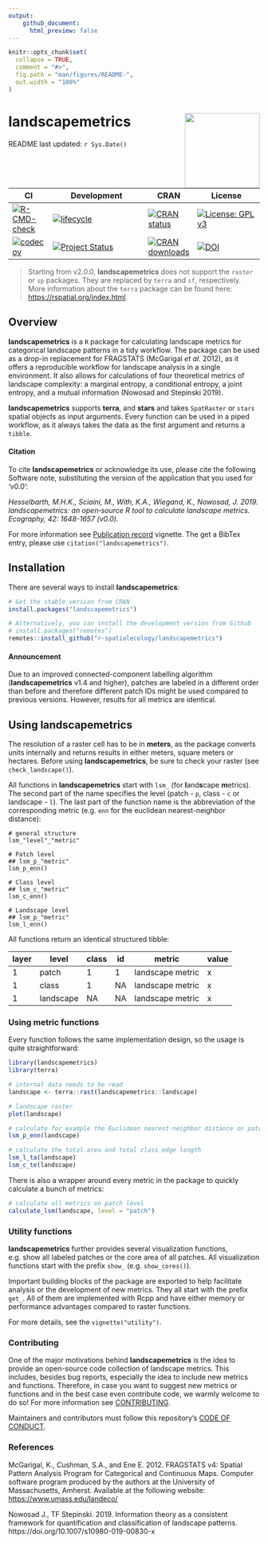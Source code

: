 ```yaml
---
output: 
    github_document:
      html_preview: false
---
```


```r
knitr::opts_chunk$set(
  collapse = TRUE,
  comment = "#>",
  fig.path = "man/figures/README-",
  out.width = "100%"
)
```

# landscapemetrics <img src="man/figures/logo.png" align="right" alt="" width="150" />

<!-- README.md is generated from README.Rmd. Please edit that file -->

<!-- Start Badges -->

README last updated: `r Sys.Date()`

| CI | Development | CRAN | License |
|----|-------------|------|---------|
| [![R-CMD-check](https://github.com/r-spatialecology/landscapemetrics/actions/workflows/R-CMD-check.yaml/badge.svg)](https://github.com/r-spatialecology/landscapemetrics/actions/workflows/R-CMD-check.yaml) | [![lifecycle](https://img.shields.io/badge/lifecycle-stable-brightgreen.svg)](https://lifecycle.r-lib.org/articles/stages.html) | [![CRAN status](https://www.r-pkg.org/badges/version/landscapemetrics)](https://cran.r-project.org/package=landscapemetrics) | [![License: GPL v3](https://img.shields.io/badge/License-GPLv3-blue.svg)](https://www.gnu.org/licenses/gpl-3.0) |
| [![codecov](https://codecov.io/gh/r-spatialecology/landscapemetrics/branch/main/graph/badge.svg?token=xjYJMNMGBU)](https://codecov.io/gh/r-spatialecology/landscapemetrics) | [![Project Status](http://www.repostatus.org/badges/latest/active.svg)](https://www.repostatus.org/) | [![CRAN downloads](http://cranlogs.r-pkg.org/badges/grand-total/landscapemetrics)](https://cran.r-project.org/package=landscapemetrics) | [![DOI](https://img.shields.io/badge/DOI-10.1111/ecog.04617-blue.svg)](https://doi.org/10.1111/ecog.04617) |

<!-- End Badges -->

> Starting from v2.0.0, **landscapemetrics** does not support the `raster` or `sp` packages. They are replaced by `terra` and `sf`, respectively. More information about the `terra` package can be found here: <https://rspatial.org/index.html>.

## Overview

**landscapemetrics** is a `R` package for calculating landscape metrics for categorical landscape patterns in a tidy workflow. The package can be used as a drop-in replacement for FRAGSTATS (McGarigal *et al.* 2012), as it offers a reproducible workflow for landscape analysis in a single environment. It also allows for calculations of four theoretical metrics of landscape complexity: a marginal entropy, a conditional entropy, a joint entropy, and a mutual information (Nowosad and Stepinski 2019).

**landscapemetrics** supports **terra**, and **stars** and takes `SpatRaster` or `stars` spatial objects as input arguments. Every function can be used in a piped workflow, as it always takes the data as the first argument and returns a `tibble`. 

#### Citation

To cite **landscapemetrics** or acknowledge its use, please cite the following Software note, substituting the version of the application that you used for 'v0.0':

<p>
<i> 
Hesselbarth, M.H.K., Sciaini, M., With, K.A., Wiegand, K., Nowosad, J. 2019.
landscapemetrics: an open‐source R tool to calculate landscape metrics. Ecography, 42: 1648-1657 (v0.0). 
</i>
</p>

For more information see [Publication record](https://r-spatialecology.github.io/landscapemetrics/articles/articles/publication_record.html) vignette. The get a BibTex entry, please use `citation("landscapemetrics")`.

## Installation

There are several ways to install **landscapemetrics**:

```r
# Get the stable version from CRAN
install.packages("landscapemetrics")

# Alternatively, you can install the development version from Github
# install.packages("remotes")
remotes::install_github("r-spatialecology/landscapemetrics")
```

#### Announcement

Due to an improved connected-component labelling algorithm (**landscapemetrics** v1.4 and higher), patches are labeled in a different order than before and therefore different patch IDs might be used compared to previous versions. However, results for all metrics are identical.

## Using landscapemetrics

The resolution of a raster cell has to be in **meters**, as the package converts units internally and returns results in either meters, square meters or hectares. Before using **landscapemetrics**, be sure to check your raster (see `check_landscape()`).

All functions in **landscapemetrics** start with `lsm_` (for **l**and**s**cape **m**etrics). The second part of the name specifies the level (patch - `p`, class - `c` or landscape - `l`). The last part of the function name is the abbreviation of the corresponding metric (e.g. `enn` for the euclidean nearest-neighbor distance):   

```
# general structure
lsm_"level"_"metric"

# Patch level
## lsm_p_"metric"
lsm_p_enn()

# Class level
## lsm_c_"metric"
lsm_c_enn()

# Landscape level
## lsm_p_"metric"
lsm_l_enn()
```

All functions return an identical structured tibble:

| layer | level     | class | id | metric           | value |
| ----- | --------- | ----- | -- | ---------------- | ----- |
| 1     | patch     | 1     | 1  | landscape metric | x     |
| 1     | class     | 1     | NA | landscape metric | x     |
| 1     | landscape | NA    | NA | landscape metric | x     |

### Using metric functions

Every function follows the same implementation design, so the usage is quite straightforward:

```r
library(landscapemetrics)
library(terra)

# internal data needs to be read
landscape <- terra::rast(landscapemetrics::landscape)

# landscape raster
plot(landscape)

# calculate for example the Euclidean nearest-neighbor distance on patch level
lsm_p_enn(landscape)

# calculate the total area and total class edge length
lsm_l_ta(landscape)
lsm_c_te(landscape)
```

There is also a wrapper around every metric in the package to quickly calculate a bunch of metrics:

```r
# calculate all metrics on patch level
calculate_lsm(landscape, level = "patch")
```

### Utility functions

**landscapemetrics** further provides several visualization functions, e.g. show all labeled patches or the core area of all patches. All visualization functions start with the prefix `show_` (e.g. `show_cores()`).

Important building blocks of the package are exported to help facilitate analysis or the development of new metrics. They all start with the prefix `get_`. All of them are implemented with Rcpp and have either memory or performance advantages compared to raster functions.

For more details, see the  `vignette("utility")`.

### Contributing

One of the major motivations behind **landscapemetrics** is the idea to provide an open-source code collection of landscape metrics. This includes, besides bug reports, especially the idea to include new metrics and functions. Therefore, in case you want to suggest new metrics or functions and in the best case even contribute code, we warmly welcome to do so\! For more information see [CONTRIBUTING](CONTRIBUTING.md).

Maintainers and contributors must follow this repository’s [CODE OF CONDUCT](CODE_OF_CONDUCT.md).

### References

McGarigal, K., Cushman, S.A., and Ene E. 2012. FRAGSTATS v4: Spatial Pattern Analysis Program for Categorical and Continuous Maps. Computer software program produced by the authors at the University of Massachusetts, Amherst. Available at the following website: <https://www.umass.edu/landeco/>

Nowosad J., TF Stepinski. 2019. Information theory as a consistent framework for quantification and classification of landscape patterns. https://doi.org/10.1007/s10980-019-00830-x
